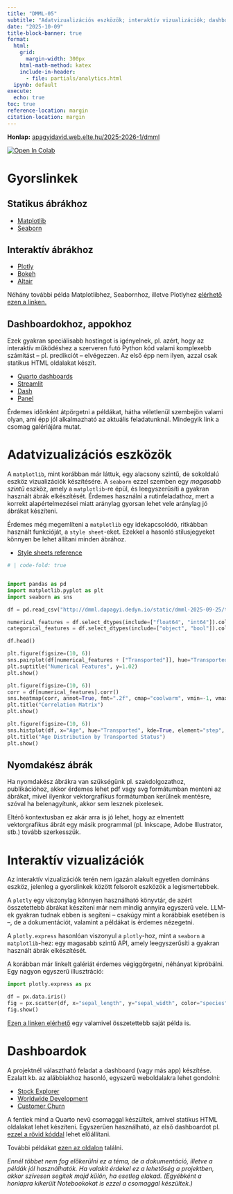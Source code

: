 ```yaml
---
title: "DMML-05"
subtitle: "Adatvizualizációs eszközök; interaktív vizualizációk; dashboardok."
date: "2025-10-09"
title-block-banner: true
format:
  html:
    grid: 
      margin-width: 300px
    html-math-method: katex
    include-in-header:
      - file: partials/analytics.html
  ipynb: default
execute:
  echo: true
toc: true
reference-location: margin
citation-location: margin
---
```

<strong>Honlap:</strong> [apagyidavid.web.elte.hu/2025-2026-1/dmml](https://apagyidavid.web.elte.hu/2025-2026-1/dmml){target="_blank"}

<a target="_blank" href="https://colab.research.google.com/github/dapagyi/dmml-web/blob/gh-pages/notebooks/dmml-05.ipynb"><img src="https://colab.research.google.com/assets/colab-badge.svg" alt="Open In Colab"/></a>

# Gyorslinkek

## Statikus ábrákhoz

- [Matplotlib](https://matplotlib.org/stable/gallery/index.html){target="_blank"}
- [Seaborn](https://seaborn.pydata.org/examples/index.html){target="_blank"}

## Interaktív ábrákhoz

- [Plotly](https://plotly.com/python/){target="_blank"}
- [Bokeh](https://docs.bokeh.org/en/latest/docs/gallery.html){target="_blank"}
- [Altair](https://altair-viz.github.io/gallery/index.html){target="_blank"}

Néhány további példa Matplotlibhez, Seabornhoz, illetve Plotlyhez [elérhető ezen a linken.](https://python-charts.com/){target="_blank"}

## Dashboardokhoz, appokhoz

Ezek gyakran speciálisabb hostingot is igényelnek, pl. azért, hogy az interaktív működéshez a szerveren futó Python kód valami komplexebb számítást -- pl. predikciót -- elvégezzen. Az első épp nem ilyen, azzal csak statikus HTML oldalakat készít.

- [Quarto dashboards](https://quarto.org/docs/gallery/#dashboards){target="_blank"}
- [Streamlit](https://streamlit.io/gallery){target="_blank"}
- [Dash](https://plotly.com/examples/){target="_blank"}
- [Panel](https://panel.holoviz.org/gallery/index.html){target="_blank"}

Érdemes időnként átpörgetni a példákat, hátha véletlenül szembejön valami olyan, ami épp jól alkalmazható az aktuális feladatunknál. Mindegyik link a csomag galériájára mutat.

# Adatvizualizációs eszközök

A `matplotlib`, mint korábban már láttuk, egy alacsony szintű, de sokoldalú eszköz vizualizációk készítésére. A `seaborn` ezzel szemben egy _magasabb szintű_ eszköz, amely a `matplotlib`-re épül, és leegyszerűsíti a gyakran használt ábrák elkészítését. Érdemes használni a rutinfeladathoz, mert a korrekt alapértelmezései miatt aránylag gyorsan lehet vele aránylag jó ábrákat készíteni.

Érdemes még megemlíteni a `matplotlib` egy idekapcsolódó, ritkábban használt funkcióját, a `style sheet`-eket. Ezekkel a hasonló stílusjegyeket könnyen be lehet állítani minden ábrához.

- [Style sheets reference](https://matplotlib.org/stable/gallery/style_sheets/style_sheets_reference.html){target="_blank"}

```python
# | code-fold: true


import pandas as pd
import matplotlib.pyplot as plt
import seaborn as sns

df = pd.read_csv("http://dmml.dapagyi.dedyn.io/static/dmml-2025-09-25/train.csv")

numerical_features = df.select_dtypes(include=["float64", "int64"]).columns.tolist()
categorical_features = df.select_dtypes(include=["object", "bool"]).columns.tolist()

df.head()
```

```python
plt.figure(figsize=(10, 6))
sns.pairplot(df[numerical_features + ["Transported"]], hue="Transported", corner=True)
plt.suptitle("Numerical Features", y=1.02)
plt.show()
```

```python
plt.figure(figsize=(10, 6))
corr = df[numerical_features].corr()
sns.heatmap(corr, annot=True, fmt=".2f", cmap="coolwarm", vmin=-1, vmax=1)
plt.title("Correlation Matrix")
plt.show()
```

```python
plt.figure(figsize=(10, 6))
sns.histplot(df, x="Age", hue="Transported", kde=True, element="step", stat="count", common_norm=False)
plt.title("Age Distribution by Transported Status")
plt.show()
```

## Nyomdakész ábrák

Ha nyomdakész ábrákra van szükségünk pl. szakdolgozathoz, publikációhoz, akkor érdemes lehet pdf vagy svg formátumban menteni az ábrákat, mivel ilyenkor vektorgrafikus formátumban kerülnek mentésre, szóval ha belenagyítunk, akkor sem lesznek pixelesek.

Eltérő kontextusban ez akár arra is jó lehet, hogy az elmentett vektorgrafikus ábrát egy másik programmal (pl. Inkscape, Adobe Illustrator, stb.) tovább szerkesszük.

# Interaktív vizualizációk

Az interaktív vizualizációk terén nem igazán alakult egyetlen domináns eszköz, jelenleg a gyorslinkek között felsorolt eszközök a legismertebbek.

A `plotly` egy viszonylag könnyen használható könyvtár, de azért összetettebb ábrákat készíteni már nem mindig annyira egyszerű vele. LLM-ek gyakran tudnak ebben is segíteni -- csakúgy mint a korábbiak esetében is --, de a dokumentációt, valamint a példákat is érdemes nézegetni.

A `plotly.express` hasonlóan viszonyul a `plotly`-hoz, mint a `seaborn` a `matplotlib`-hez: egy magasabb szintű API, amely leegyszerűsíti a gyakran használt ábrák elkészítését.

A korábban már linkelt galériát érdemes végiggörgetni, néhányat kipróbálni. Egy nagyon egyszerű illusztráció:

```python
import plotly.express as px

df = px.data.iris()
fig = px.scatter(df, x="sepal_length", y="sepal_width", color="species", title="Iris Dataset")
fig.show()
```

[Ezen a linken elérhető](https://apagyidavid.web.elte.hu/EEG/results/2025-07-03/EEG1-2693-art-l/peak_viz-distance_32.0-height_0.5-moving_avg_window_1-threshold_0.25-width_3.html){target="_blank"} egy valamivel összetettebb saját példa is.

# Dashboardok

A projektnél választható feladat a dashboard (vagy más app) készítése. Ezalatt kb. az alábbiakhoz hasonló, egyszerű weboldalakra lehet gondolni:

- [Stock Explorer](https://jjallaire.github.io/stock-explorer-dashboard/){target="_blank"}
- [Worldwide Development](https://jjallaire.github.io/gapminder-dashboard/){target="_blank"}
- [Customer Churn](https://jjallaire.github.io/customer-churn-dashboard/){target="_blank"}

A fentiek mind a Quarto nevű csomaggal készültek, amivel statikus HTML oldalakat lehet készíteni. Egyszerűen használható, az első dashboardot pl. [ezzel a rövid kóddal](https://github.com/jjallaire/stock-explorer-dashboard/blob/main/dashboard.qmd){target="_blank"} lehet előállítani.

További példákat [ezen az oldalon](https://quarto.org/docs/gallery/#dashboards){target="_blank"} találni.

_Ennél többet nem fog előkerülni ez a téma, de a dokumentáció, illetve a példák jól használhatók. Ha valakit érdekel ez a lehetőség a projektben, akkor szívesen segítek majd külön, ha esetleg elakad. (Egyébként a honlapra kikerült Notebookokat is ezzel a csomaggal készültek.)_